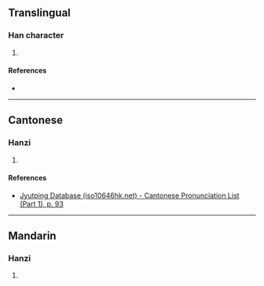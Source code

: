 {{character info/new}}
==Translingual==

===Han character===
{{Han char|rn=38|rad=女|as=08|sn=11|four=|canj=VYPN,VYPU|ids=⿰女虎}}

# {{defn|Han|sort=女08}}

====References====
* {{Han ref|kx=0264.140|dkj=06398|dj=0531.060|hdz=21057.120|uh=5A4B|ud=23115}}

----

==Cantonese==

===Hanzi===
{{yue-hanzi|jyut=[[haau1]]|y=haau1}}

# {{defn|lang=yue|sort=女08}}

====References====
* [http://www.iso10646hk.net/jp/document/download.jsp Jyutping Database (iso10646hk.net) - Cantonese Pronunciation List (Part 1), p. 93]

----

==Mandarin==

===Hanzi===
{{cmn-hanzi|pin=[[xiāo]] ([[xiao1]])|wg=hsiao<sup>1</sup>}}

# {{defn|lang=cmn|sort=女08}}